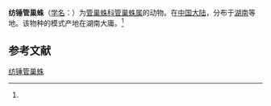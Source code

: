 {{Speciesbox
| name = 纺锤管巢蛛
| status = 
| status_system = 
| image = 
| genus = Clubiona
| species = fusoidea
| authority = (Zhang, 1993)<ref name='id14248'>{{cite web| url =http://www.bioinfo.cn/db05/BjdwSpecies.php?action=view&id=14248| title =纺锤管巢蛛| work =《中国动物物种编目数据库》| publisher =中国科学院微生物研究所| author =中国科学院动物研究所| accessdate =2009-04-28| deadurl =yes| archiveurl =https://web.archive.org/web/20160305034607/http://www.bioinfo.cn/db05/BjdwSpecies.php?action=view&id=14248| archivedate =2016-03-05}}</ref>
}}

'''纺锤管巢蛛'''（[[学名|学名]]：{{lang|la|''Clubiona fusoidea''}}）为[[管巢蛛科|管巢蛛科]][[管巢蛛属|管巢蛛属]]的动物。在[[中国大陆|中国大陆]]，分布于[[湖南|湖南]]等地。该物种的模式产地在湖南大庸。<ref name='id14248'/>

== 参考文献 ==
{{reflist}}

{{Wikispecies|Clubiona fusoidea}}
{{Taxonbar|from=Q4284866}}

[[Category:管巢蛛属|纺锤管巢蛛]]


{{蜘蛛小作品}}